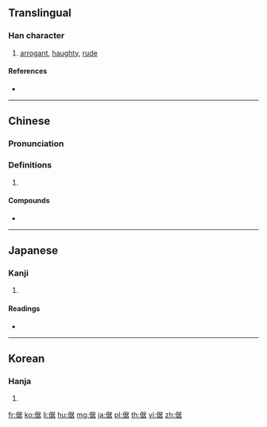 ==Translingual==

===Han character===
{{Han char|rn=9|rad=人|as=08|sn=10|four=27264|canj=OSJR|ids=⿰亻居}}

# [[arrogant]], [[haughty]], [[rude]]

====References====
* {{Han ref|kx=0108.190|dkj=00790|dj=0231.090|hdz=10185.030|uh=5028|ud=20520|bh=ADD0|bd=44496}}

----

==Chinese==
{{zh-forms}}

===Pronunciation===
{{zh-pron
|m=jù
|c=geoi3
|h=pfs=
|md=
|mn=kù
|w=
|mc=y
|oc=y
|cat=
}}

===Definitions===
{{zh-hanzi}}

# {{rfdef|lang=zh}}

====Compounds====
* {{zh-l|倨傲}}

----

==Japanese==

===Kanji===
{{ja-kanji|grade=|rs=人08}}

# {{defn|lang=ja|sort=人08}}

====Readings====
* {{ja-readings|on=[[きょ]] (kyo), [[こ]] (ko)|kun=[[おごる]] (ogoru)}}

----

==Korean==

===Hanja===
{{ko-hanja|hangeul=거|rv=geo|mr=kŏ}}

# {{defn|lang=ko|sort=人08}}

[[fr:倨]]
[[ko:倨]]
[[li:倨]]
[[hu:倨]]
[[mg:倨]]
[[ja:倨]]
[[pl:倨]]
[[th:倨]]
[[vi:倨]]
[[zh:倨]]